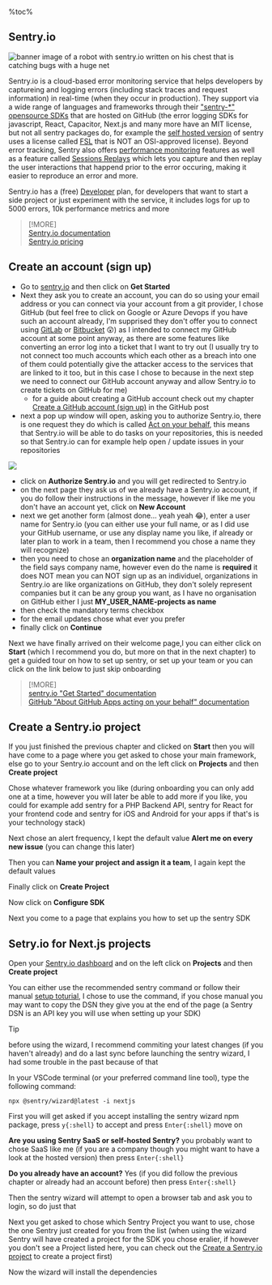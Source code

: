 %toc%

<article>

# Sentry.io

![banner image of a robot with sentry.io written on his chest that is catching bugs with a huge net](../../../../public/assets/images/app/web_development/posts/sentry-io/banner.png)

Sentry.io is a cloud-based error monitoring service that helps developers by captureing and logging errors (including stack traces and request information) in real-time (when they occur in production). They support via a wide range of languages and frameworks through their ["sentry-*" opensource SDKs](https://github.com/getsentry) that are hosted on GitHub (the error logging SDKs for javascript, React, Capacitor, Next.js and many more have an MIT license, but not all sentry packages do, for example the [self hosted version](https://develop.sentry.dev/self-hosted/) of sentry uses a license called [FSL](https://github.com/getsentry/fsl.software/tree/main) that is NOT an OSI-approved license). Beyond error tracking, Sentry also offers [performance monitoring](https://docs.sentry.io/product/performance) features as well as a feature called [Sessions Replays](https://sentry.io/for/session-replay/) which lets you capture and then replay the user interactions that happend prior to the error occuring, making it easier to reproduce an error and more.

Sentry.io has a (free) [Developer](https://sentry.io/pricing/) plan, for developers that want to start a side project or just experiment with the service, it includes logs for up to 5000 errors, 10k performance metrics and more

> [!MORE]  
> [Sentry.io documentation](https://docs.sentry.io/)  
> [Sentry.io pricing](https://sentry.io/pricing/)  

## Create an account (sign up)

* Go to [sentry.io](https://sentry.io) and then click on **Get Started**
* Next they ask you to create an account, you can do so using your email address or you can connect via your account from a git provider, I chose GitHub (but feel free to click on Google or Azure Devops if you have such an account already, I'm supprised they don't offer you to connect using [GitLab](https://about.gitlab.com/) or [Bitbucket](https://bitbucket.org/) 😲) as I intended to connect my GitHub account at some point anyway, as there are some features like converting an error log into a ticket that I want to try out (I usually try to not connect too much accounts which each other as a breach into one of them could potentially give the attacker access to the services that are linked to it too, but in this case I chose to because in the next step we need to connect our GitHub account anyway and allow Sentry.io to create tickets on GitHub for me)
  * for a guide about creating a GitHub account check out my chapter [Create a GitHub account (sign up)](/web_development/posts/github#create-an-account-sign-up) in the GitHub post
* next a pop up window will open, asking you to authorize Sentry.io, there is one request they do which is called [Act on your behalf](https://docs.github.com/en/apps/using-github-apps/authorizing-github-apps#about-github-apps-acting-on-your-behalf), this means that Sentry.io will be able to do tasks on your repositories, this is needed so that Sentry.io can for example help open / update issues in your repositories

![](../../../../public/assets/images/app/web_development/posts/sentry-io/sentry_github_permissions_modal.png)

* click on **Authorize Sentry.io** and you will get redirected to Sentry.io
* on the next page they ask us of we already have a Sentry.io account, if you do follow their instructions in the message, however if like me you don't have an account yet, click on **New Account**
* next we get another form (almost done... yeah yeah 😂), enter a user name for Sentry.io (you can either use your full name, or as I did use your GitHub username, or use any display name you like, if already or later plan to work in a team, then I recommend you chose a name they will recognize)
* then you need to chose an **organization name** and the placeholder of the field says company name, however even do the name is **required** it does NOT mean you can NOT sign up as an individuel, organizations in Sentry.io are like organizations on GitHub, they don't solely represent companies but it can be any group you want, as I have no organisation on GitHub either I just **MY_USER_NAME-projects as name**
* then check the mandatory terms checkbox
* for the email updates chose what ever you prefer
* finally click on **Continue**

Next we have finally arrived on their welcome page,l you can either click on **Start** (which I recommend you do, but more on that in the next chapter) to get a guided tour on how to set up sentry, or set up your team or you can click on the link below to just skip onboarding

> [!MORE]  
> [sentry.io "Get Started" documentation](https://docs.sentry.io/product/sentry-basics/)  
> [GitHub "About GitHub Apps acting on your behalf" documentation](https://docs.github.com/en/apps/using-github-apps/authorizing-github-apps#about-github-apps-acting-on-your-behalf)  

## Create a Sentry.io project

If you just finished the previous chapter and clicked on **Start** then you will have come to a page where you get asked to chose your main framework, else go to your Sentry.io account and on the left click on **Projects** and then **Create project**

Chose whatever framework you like (during onboarding you can only add one at a time, however you will later be able to add more if you like, you could for example add sentry for a PHP Backend API, sentry for React for your frontend code and sentry for iOS and Android for your apps if that's is your technology stack)

Next chose an alert frequency, I kept the default value **Alert me on every new issue** (you can change this later)

Then you can **Name your project and assign it a team**, I again kept the default values

Finally click on **Create Project**

Now click on **Configure SDK**

Next you come to a page that explains you how to set up the sentry SDK

## Setry.io for Next.js projects

Open your [Sentry.io dashboard](https://sentry.io) and on the left click on **Projects** and then **Create project**

You can either use the recommended sentry command or follow their manual [setup toturial](https://docs.sentry.io/platforms/javascript/guides/nextjs/manual-setup/), I chose to use the command, if you chose manual you may want to copy the DSN they give you at the end of the page (a Sentry DSN is an API key you will use when setting up your SDK)

> [!TIP]  
> before using the wizard, I recommend commiting your latest changes (if you haven't already) and do a last sync before launching the sentry wizard, I had some trouble in the past because of that

In your VSCode terminal (or your preferred command line tool), type the following command:

```shell
npx @sentry/wizard@latest -i nextjs
```

First you will get asked if you accept installing the sentry wizard npm package, press `y{:shell}` to accept and press `Enter{:shell}` move on

**Are you using Sentry SaaS or self-hosted Sentry?** you probably want to chose SaaS like me (if you are a company though you might want to have a look at the hosted version) then press `Enter{:shell}`

**Do you already have an account?** Yes (if you did follow the previous chapter or already had an account before) then press `Enter{:shell}`

Then the sentry wizard will attempt to open a browser tab and ask you to login, so do just that

Next you get asked to chose which Sentry Project you want to use, chose the one Sentry just created for you from the list (when using the wizard Sentry will have created a project for the SDK you chose eralier, if however you don't see a Project listed here, you can check out the [Create a Sentry.io project](#create-a-sentryio-project) to create a project first)

Now the wizard will install the dependencies




</article>